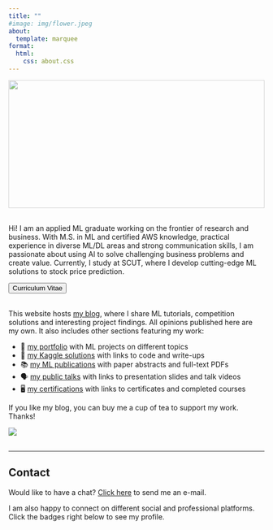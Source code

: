```yaml
---
title: ""
#image: img/flower.jpeg
about:
  template: marquee
format:
  html:
    css: about.css
---
```


```{=html}
<div style="width:100%;height:0; padding-top:50%;position:relative;">
    <img src="img/flower.jpeg" style="width:100%; opacity:0.7; position:absolute; top:0; left:0">
</div><br>
```

Hi! I am an applied ML graduate working on the frontier of research and business. With M.S. in ML and certified AWS knowledge, practical experience in diverse ML/DL areas and strong communication skills, I am passionate about using AI to solve challenging business problems and create value. Currently, I study at SCUT, where I develop cutting-edge ML solutions to stock price prediction.

```{=html}
<button class="btn" onclick="window.open(&#39;https://waterking.cc/cv.pdf&#39;)">
<i class="fas fa-download"></i> Curriculum Vitae
</button><br><br>
```

This website hosts [my blog](https://waterking.cc/blog/), where I share ML tutorials, competition solutions and interesting project findings. All opinions published here are my own. It also includes other sections featuring my work:

-   📁 [my portfolio](https://waterking.cc/portfolio/) with ML projects on different topics
-   🥇 [my Kaggle solutions](https://waterking.cc/kaggle/) with links to code and write-ups
-   📚 [my ML publications](https://waterking.cc/research/) with paper abstracts and full-text PDFs
-   🗣 [my public talks](https://waterking.cc/talks/) with links to presentation slides and talk videos
-   🖥 [my certifications](https://waterking.cc/certifications/) with links to certificates and completed courses
<!--   🎓 [my teaching experience](https://waterking.cc/teaching/) at the South China University of Technology -->

If you like my blog, you can buy me a cup of tea to support my work. Thanks!

::: tea
<a href="https://www.buymeacoffee.com/linghao"><img src="https://img.buymeacoffee.com/button-api/?text=Buy me tea &amp;emoji=&amp;slug=linghao&amp;button_colour=FFDD00&amp;font_colour=000000&amp;font_family=Lato&amp;outline_colour=000000&amp;coffee_colour=ffffff" align="left"/></a>
:::

<br>

<hr style="height:1px; visibility:hidden;" />

<hr style="height:1px;border-width:0;color:rgb(50,50,50);background-color:rgb(50,50,50)">

<!----------------------------------------------------------------------------->

## Contact

Would like to have a chat? <a href="mailto:wlhsama@gmail.com">Click here</a> to send me an e-mail.

I am also happy to connect on different social and professional platforms. Click the badges right below to see my profile.


::: {.social-links align="left"}
<ul class="badge-list">

<!--<li><a href="https://www.linkedin.com/in/linghao-wang/"><img src="https://img.shields.io/badge/-LinkedIn-306EA8?style=flat&amp;logo=Linkedin&amp;logoColor=white&amp;link=https://www.linkedin.com/in/linghao-wang/"/></a></li>-->

<!--<li><a href="https://www.twitter.com/n_kozodoi"><img src="https://img.shields.io/badge/-Twitter-4B9AE5?style=flat&logo=Twitter&logoColor=white&link=https://www.twitter.com/n_kozodoi"/></a></li>-->

<!--<li><a href="https://www.kaggle.com/waterking886"><img src="https://img.shields.io/badge/-Kaggle-5DB0DB?style=flat&amp;logo=Kaggle&amp;logoColor=white&amp;link=https://www.kaggle.com/waterking886"/></a></li>-->

<!--<li><a href="https://www.github.com/Waterkin"><img src="https://img.shields.io/badge/-GitHub-2F2F2F?style=flat&amp;logo=github&amp;logoColor=white&amp;link=https://www.github.com/Waterkin"/></a></li>-->

<!--<li><a href="https://scholar.google.com/citations?user=58tMuD0AAAAJ&amp;hl=en"><img src="https://img.shields.io/badge/-Google_Scholar-676767?style=flat&logo=google-scholar&logoColor=white&link=https://scholar.google.com/citations?user=58tMuD0AAAAJ&amp;hl=en"/></a>  </li>-->

<!--<li><a href="https://www.researchgate.net/profile/Nikita_Kozodoi"><img src="https://img.shields.io/badge/-ResearchGate-59C3B5?style=flat&logo=researchgate&logoColor=white&link=https://www.researchgate.net/profile/Nikita_Kozodoi"/></a></li>-->

</ul>
:::
